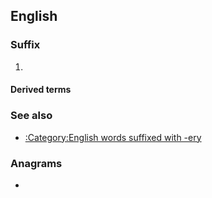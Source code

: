 {{also|ry|ry.|(ry|Ry.}}
==English==

===Suffix===
{{en-suffix|cat2=noun-forming suffixes}}

# {{alternative form of|en|-ery}}

====Derived terms====
{{suffixsee|en}}

===See also===
* [[:Category:English words suffixed with -ery]]

===Anagrams===
* {{anagrams|en|a=ry|yr}}